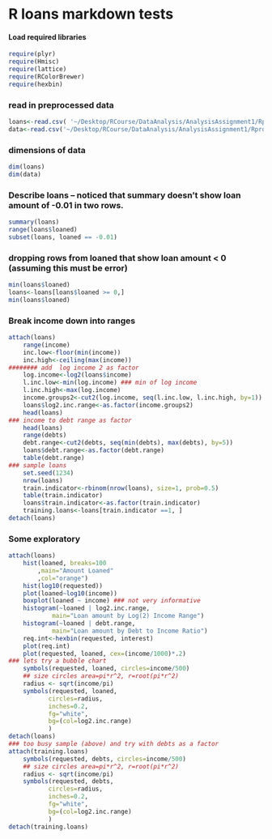 R loans markdown tests
========================================================
#### Load required libraries
```r
require(plyr)
require(Hmisc)
require(lattice)
require(RColorBrewer)
require(hexbin)
```

### read in preprocessed data 
```r
loans<-read.csv( '~/Desktop/RCourse/DataAnalysis/AnalysisAssignment1/Rproject/ProcessedData/Working/loans.csv')
data<-read.csv('~/Desktop/RCourse/DataAnalysis/AnalysisAssignment1/Rproject/ProcessedData/Working/data.csv')
```

### dimensions of data
```r
dim(loans)
dim(data)
```
### Describe loans -- noticed that summary doesn't show loan amount of -0.01 in two rows. 
```r
summary(loans)
range(loans$loaned)
subset(loans, loaned == -0.01)
```

### dropping rows from loaned that show loan amount < 0 (assuming this must be error)
```r
min(loans$loaned)
loans<-loans[loans$loaned >= 0,]
min(loans$loaned)
```

### Break income down into ranges
```r
attach(loans)
	range(income)
	inc.low<-floor(min(income))
	inc.high<-ceiling(max(income))
######## add  log income 2 as factor 
	log.income<-log2(loans$income)
 	l.inc.low<-min(log.income) ### min of log income
	l.inc.high<-max(log.income)
	income.groups2<-cut2(log.income, seq(l.inc.low, l.inc.high, by=1))
	loans$log2.inc.range<-as.factor(income.groups2)
	head(loans)
### income to debt range as factor
	head(loans)
	range(debts)
	debt.range<-cut2(debts, seq(min(debts), max(debts), by=5))
	loans$debt.range<-as.factor(debt.range)
	table(debt.range)
### sample loans
	set.seed(1234)
	nrow(loans)
	train.indicator<-rbinom(nrow(loans), size=1, prob=0.5)
	table(train.indicator)
	loans$train.indicator<-as.factor(train.indicator)
	training.loans<-loans[train.indicator ==1, ]
detach(loans)
```

### Some exploratory
```r
attach(loans)
	hist(loaned, breaks=100
		,main="Amount Loaned"
		,col="orange")
	hist(log10(requested))
	plot(loaned~log10(income))
	boxplot(loaned ~ income) ### not very informative
	histogram(~loaned | log2.inc.range,
			main="Loan amount by Log(2) Income Range")
	histogram(~loaned | debt.range,
			main="Loan amount by Debt to Income Ratio")
	req.int<-hexbin(requested, interest)
	plot(req.int)
	plot(requested, loaned, cex=(income/1000)*.2)
### lets try a bubble chart
	symbols(requested, loaned, circles=income/500)
	## size circles area=pi*r^2, r=root(pi*r^2)
	radius <- sqrt(income/pi)
	symbols(requested, loaned, 
		   circles=radius, 
		   inches=0.2,
		   fg="white",
		   bg=(col=log2.inc.range)
		   )
detach(loans)
### too busy sample (above) and try with debts as a factor
attach(training.loans)
	symbols(requested, debts, circles=income/500)
	## size circles area=pi*r^2, r=root(pi*r^2)
	radius <- sqrt(income/pi)
	symbols(requested, debts, 
		   circles=radius, 
		   inches=0.2,
		   fg="white",
		   bg=(col=log2.inc.range)
		   )
detach(training.loans)
```
